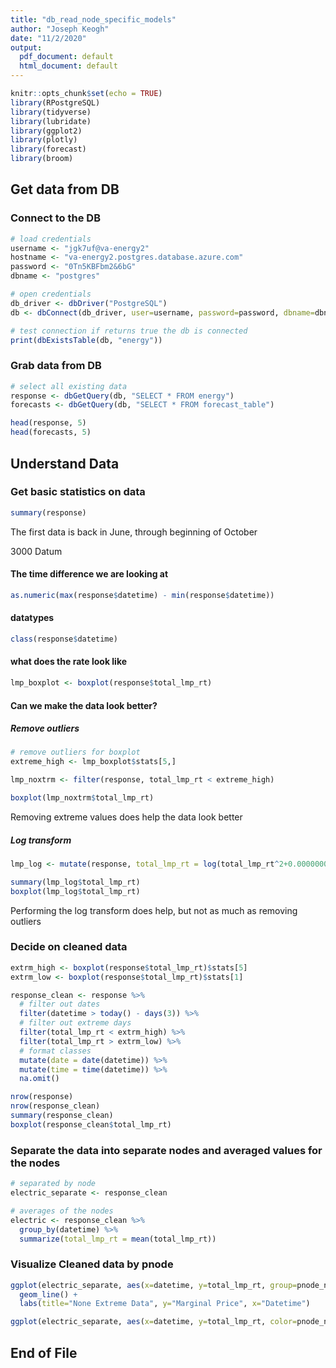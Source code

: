 ```yaml
---
title: "db_read_node_specific_models"
author: "Joseph Keogh"
date: "11/2/2020"
output:
  pdf_document: default
  html_document: default
---
```


```r
knitr::opts_chunk$set(echo = TRUE)
library(RPostgreSQL)
library(tidyverse)
library(lubridate)
library(ggplot2)
library(plotly)
library(forecast)
library(broom)
```

## Get data from DB

### Connect to the DB
```r
# load credentials
username <- "jgk7uf@va-energy2"
hostname <- "va-energy2.postgres.database.azure.com"
password <- "0Tn5KBFbm2&6bG"
dbname <- "postgres"

# open credentials
db_driver <- dbDriver("PostgreSQL")
db <- dbConnect(db_driver, user=username, password=password, dbname=dbname, host=hostname)

# test connection if returns true the db is connected
print(dbExistsTable(db, "energy"))
```


### Grab data from DB
```r
# select all existing data
response <- dbGetQuery(db, "SELECT * FROM energy")
forecasts <- dbGetQuery(db, "SELECT * FROM forecast_table")

head(response, 5)
head(forecasts, 5)
```

## Understand Data


### Get basic statistics on data
```r
summary(response)
```

The first data is back in June, through beginning of October

3000 Datum

#### The time difference we are looking at
```r
as.numeric(max(response$datetime) - min(response$datetime))
```


#### datatypes
```r
class(response$datetime)
```

#### what does the rate look like
```r
lmp_boxplot <- boxplot(response$total_lmp_rt)
```

#### Can we make the data look better?

##### Remove outliers
```r
# remove outliers for boxplot
extreme_high <- lmp_boxplot$stats[5,]

lmp_noxtrm <- filter(response, total_lmp_rt < extreme_high)

boxplot(lmp_noxtrm$total_lmp_rt)

```

Removing extreme values does help the data look better

##### Log transform
```r
lmp_log <- mutate(response, total_lmp_rt = log(total_lmp_rt^2+0.00000001))

summary(lmp_log$total_lmp_rt)
boxplot(lmp_log$total_lmp_rt)
```

Performing the log transform does help, but not as much as removing outliers

### Decide on cleaned data
```r
extrm_high <- boxplot(response$total_lmp_rt)$stats[5]
extrm_low <- boxplot(response$total_lmp_rt)$stats[1]

response_clean <- response %>%
  # filter out dates
  filter(datetime > today() - days(3)) %>%
  # filter out extreme days
  filter(total_lmp_rt < extrm_high) %>%
  filter(total_lmp_rt > extrm_low) %>%
  # format classes
  mutate(date = date(datetime)) %>%
  mutate(time = time(datetime)) %>%
  na.omit()

nrow(response)
nrow(response_clean)
summary(response_clean)
boxplot(response_clean$total_lmp_rt)
```

### Separate the data into separate nodes and averaged values for the nodes
```r
# separated by node
electric_separate <- response_clean

# averages of the nodes
electric <- response_clean %>%
  group_by(datetime) %>%
  summarize(total_lmp_rt = mean(total_lmp_rt))
```

### Visualize Cleaned data by pnode
```r
ggplot(electric_separate, aes(x=datetime, y=total_lmp_rt, group=pnode_name, color=pnode_name)) + 
  geom_line() + 
  labs(title="None Extreme Data", y="Marginal Price", x="Datetime")
```

```r
ggplot(electric_separate, aes(x=datetime, y=total_lmp_rt, color=pnode_name)) + geom_point() + facet_grid(pnode_name ~ .)
```








## End of File